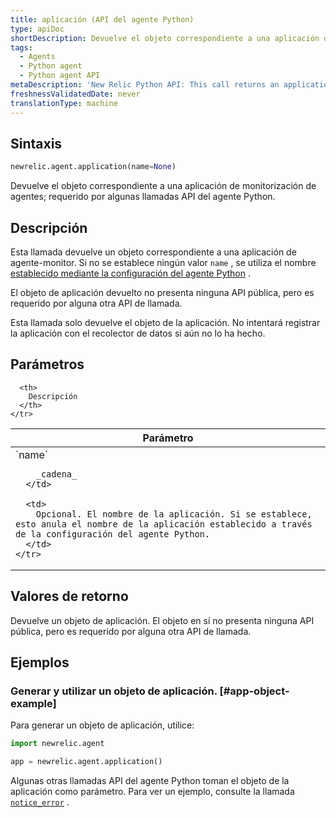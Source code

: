 ```yaml
---
title: aplicación (API del agente Python)
type: apiDoc
shortDescription: Devuelve el objeto correspondiente a una aplicación de monitorización de agentes; requerido por algunas llamadas API del agente Python.
tags:
  - Agents
  - Python agent
  - Python agent API
metaDescription: 'New Relic Python API: This call returns an application object used in other Python agent API calls.'
freshnessValidatedDate: never
translationType: machine
---
```


## Sintaxis

```py
newrelic.agent.application(name=None)
```

Devuelve el objeto correspondiente a una aplicación de monitorización de agentes; requerido por algunas llamadas API del agente Python.

## Descripción

Esta llamada devuelve un objeto correspondiente a una aplicación de agente-monitor. Si no se establece ningún valor `name` , se utiliza el nombre [establecido mediante la configuración del agente Python](/docs/agents/python-agent/installation-configuration/python-agent-configuration#app_name) .

El objeto de aplicación devuelto no presenta ninguna API pública, pero es requerido por alguna otra API de llamada.

<Callout variant="important">
  Esta llamada solo devuelve el objeto de la aplicación. No intentará registrar la aplicación con el recolector de datos si aún no lo ha hecho.
</Callout>

## Parámetros

<table>
  <thead>
    <tr>
      <th width="25%">
        Parámetro
      </th>

      <th>
        Descripción
      </th>
    </tr>
  </thead>

  <tbody>
    <tr>
      <td>
        `name`

        _cadena_
      </td>

      <td>
        Opcional. El nombre de la aplicación. Si se establece, esto anula el nombre de la aplicación establecido a través de la configuración del agente Python.
      </td>
    </tr>
  </tbody>
</table>

## Valores de retorno

Devuelve un objeto de aplicación. El objeto en sí no presenta ninguna API pública, pero es requerido por alguna otra API de llamada.

## Ejemplos

### Generar y utilizar un objeto de aplicación. [#app-object-example]

Para generar un objeto de aplicación, utilice:

```py
import newrelic.agent

app = newrelic.agent.application()
```

Algunas otras llamadas API del agente Python toman el objeto de la aplicación como parámetro. Para ver un ejemplo, consulte la llamada [`notice_error`](/docs/agents/python-agent/python-agent-api/noticeerror-python-agent-api/) .
